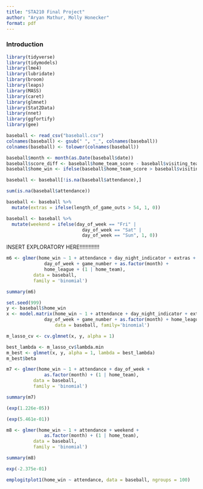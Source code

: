 ```yaml
---
title: "STA210 Final Project"
author: "Aryan Mathur, Molly Honecker"
format: pdf
---
```


### Introduction

```r

library(tidyverse)
library(tidymodels)
library(lme4)
library(lubridate)
library(broom)
library(leaps)
library(MASS)
library(caret)
library(glmnet)
library(Stat2Data)
library(nnet)
library(ggfortify)
library(gee)

baseball <- read_csv("baseball.csv")
colnames(baseball) <- gsub(" ", "_", colnames(baseball))
colnames(baseball) <- tolower(colnames(baseball))

baseball$month <- month(as.Date(baseball$date))
baseball$score_diff <- baseball$home_team_score - baseball$visiting_team_score
baseball$home_win <- ifelse(baseball$home_team_score > baseball$visiting_team_score, 1, 0)

baseball <- baseball[!is.na(baseball$attendance),]

sum(is.na(baseball$attendance))

```

```r

baseball <- baseball %>%
  mutate(extras = ifelse(length_of_game_outs > 54, 1, 0))

baseball <- baseball %>%
  mutate(weekend = ifelse(day_of_week == "Fri" | 
                            day_of_week == "Sat" | 
                            day_of_week == "Sun", 1, 0))

```

INSERT EXPLORATORY HERE!!!!!!!!!!!!!


```r

m6 <- glmer(home_win ~ 1 + attendance + day_night_indicator + extras +
              day_of_week + game_number + as.factor(month) + 
              home_league + (1 | home_team),
          data = baseball,
          family = 'binomial')

summary(m6)

```

```r

set.seed(999)
y <- baseball$home_win
x <- model.matrix(home_win ~ 1 + attendance + day_night_indicator + extras +
              day_of_week + game_number + as.factor(month) + home_league,
                  data = baseball, family='binomial')

m_lasso_cv <- cv.glmnet(x, y, alpha = 1)

best_lambda <- m_lasso_cv$lambda.min
m_best <- glmnet(x, y, alpha = 1, lambda = best_lambda)
m_best$beta 

```


```r

m7 <- glmer(home_win ~ 1 + attendance + day_of_week + 
              as.factor(month) + (1 | home_team),
          data = baseball,
          family = 'binomial')

summary(m7)

```

```r
(exp(1.226e-05))

(exp(5.461e-01))
```


```r

m8 <- glmer(home_win ~ 1 + attendance + weekend + 
              as.factor(month) + (1 | home_team),
          data = baseball,
          family = 'binomial')

summary(m8)

```

```r

exp(-2.375e-01)

```

```r

emplogitplot1(home_win ~ attendance, data = baseball, ngroups = 100)

```

